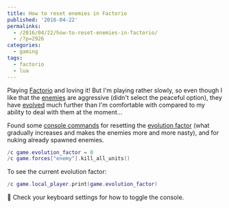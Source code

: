 ---
title: How to reset enemies in Factorio
published: '2016-04-22'
permalinks:
  - /2016/04/22/how-to-reset-enemies-in-factorio/
  - /?p=2926
categories:
  - gaming
tags:
  - factorio
  - lua
---

Playing [Factorio](http://factorio.com) and loving it! But I'm playing rather slowly, so even though I like that the [enemies](https://wiki.factorio.com/index.php?title=Enemies) are aggressive (didn't select the peaceful option), they have [evolved](https://wiki.factorio.com/index.php?title=Enemies#Evolution) much further than I'm comfortable with compared to my ability to deal with them at the moment...

Found some [console commands](https://wiki.factorio.com/index.php?title=Console) for resetting the [evolution factor](https://wiki.factorio.com/index.php?title=Enemies#Spawn_chances_by_evolution_factor) (what gradually increases and makes the enemies more and more nasty), and for nuking already spawned enemies.

```lua
/c game.evolution_factor = 0
/c game.forces["enemy"].kill_all_units()
```

To see the current evolution factor:

```lua
/c game.local_player.print(game.evolution_factor)
```

<Note>📝 Check your keyboard settings for how to toggle the console.</Note>
